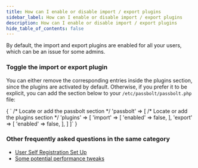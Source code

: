 ```yaml
---
title: How can I enable or disable import / export plugins
sidebar_label: How can I enable or disable import / export plugins
description: How can I enable or disable import / export plugins
hide_table_of_contents: false
---
```



By default, the import and export plugins are enabled for all your users, which can be an issue for some admins.

### Toggle the import or export plugin
You can either remove the corresponding entries inside the plugins section, since the plugins are activated by default.
Otherwise, if you prefer it to be explicit, you can add the section below to your `/etc/passbolt/passbolt.php` file:


<CodeBlock>
{
  `   /* Locate or add the passbolt section */
      'passbolt' => [
          /* Locate or add the plugins section */
          'plugins' => [
              'import' => [
                  'enabled' => false,
              ],
              'export' => [
                  'enabled' => false,
              ],
          ]
      ]`
 }
</CodeBlock>

### Other frequently asked questions in the same category
<ul>
    <li>
        <a href={`/docs/admin/user-provisioning/self-registration`}>User Self Registration Set Up</a>
    </li>
    <li>
        <a href={`/docs/hosting/faq/configure/performance-tweaks`}>Some potential performance tweaks</a>
    </li>
</ul>
